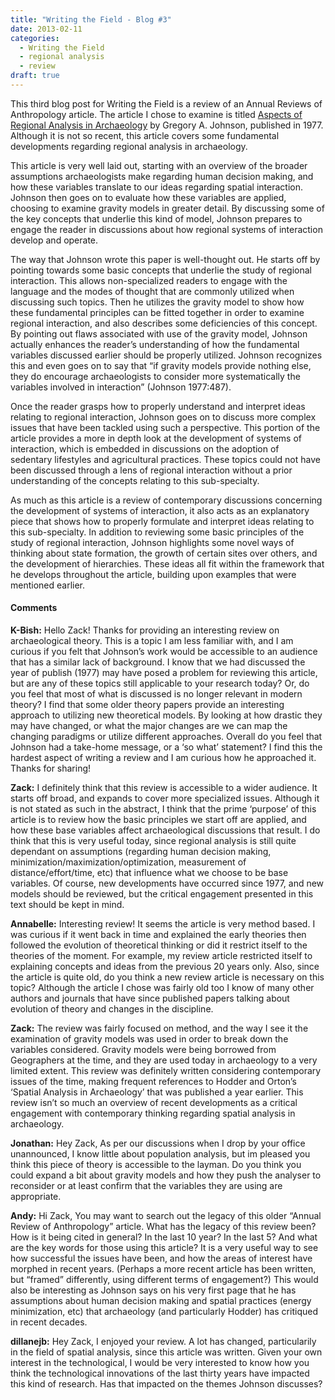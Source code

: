 ```yaml
---
title: "Writing the Field - Blog #3"
date: 2013-02-11
categories:
  - Writing the Field
  - regional analysis
  - review
draft: true
---
```


This third blog post for Writing the Field is a review of an Annual Reviews of Anthropology article.
The article I chose to examine is titled [Aspects of Regional Analysis in Archaeology](https://doi.org/10.1146/annurev.an.06.100177.002403) by Gregory A. Johnson, published in 1977.
Although it is not so recent, this article covers some fundamental developments regarding regional analysis in archaeology.

This article is very well laid out, starting with an overview of the broader assumptions archaeologists make regarding human decision making, and how these variables translate to our ideas regarding spatial interaction.
Johnson then goes on to evaluate how these variables are applied, choosing to examine gravity models in greater detail.
By discussing some of the key concepts that underlie this kind of model, Johnson prepares to engage the reader in discussions about how regional systems of interaction develop and operate.

The way that Johnson wrote this paper is well-thought out.
He starts off by pointing towards some basic concepts that underlie the study of regional interaction.
This allows non-specialized readers to engage with the language and the modes of thought that are commonly utilized when discussing such topics.
Then he utilizes the gravity model to show how these fundamental principles can be fitted together in order to examine regional interaction, and also describes some deficiencies of this concept.
By pointing out flaws associated with use of the gravity model, Johnson actually enhances the reader's understanding of how the fundamental variables discussed earlier should be properly utilized.
Johnson recognizes this and even goes on to say that "if gravity models provide nothing else, they do encourage archaeologists to consider more systematically the variables involved in interaction" (Johnson 1977:487).

Once the reader grasps how to properly understand and interpret ideas relating to regional interaction, Johnson goes on to discuss more complex issues that have been tackled using such a perspective.
This portion of the article provides a more in depth look at the development of systems of interaction, which is embedded in discussions on the adoption of sedentary lifestyles and agricultural practices.
These topics could not have been discussed through a lens of regional interaction without a prior understanding of the concepts relating to this sub-specialty.

As much as this article is a review of contemporary discussions concerning the development of systems of interaction, it also acts as an explanatory piece that shows how to properly formulate and interpret ideas relating to this sub-specialty.
In addition to reviewing some basic principles of the study of regional interaction, Johnson highlights some novel ways of thinking about state formation, the growth of certain sites over others, and the development of hierarchies.
These ideas all fit within the framework that he develops throughout the article, building upon examples that were mentioned earlier.

#### Comments
**K-Bish:**
Hello Zack!
Thanks for providing an interesting review on archaeological theory.
This is a topic I am less familiar with, and I am curious if you felt that Johnson's work would be accessible to an audience that has a similar lack of background.
I know that we had discussed the year of publish (1977) may have posed a problem for reviewing this article, but are any of these topics still applicable to your research today?
Or, do you feel that most of what is discussed is no longer relevant in modern theory?  I find that some older theory papers provide an interesting approach to utilizing new theoretical models.
By looking at how drastic they may have changed, or what the major changes are we can map the changing paradigms or utilize different approaches.
Overall do you feel that Johnson had a take-home message, or a 'so what' statement? I find this the hardest aspect of writing a review and I am curious how he approached it.
Thanks for sharing!

**Zack:**
I definitely think that this review is accessible to a wider audience.
It starts off broad, and expands to cover more specialized issues. Although it is not stated as such in the abstract, I think that the prime 'purpose' of this article is to review how the basic principles we start off are applied, and how these base variables affect archaeological discussions that result.
I do think that this is very useful today, since regional analysis is still quite dependant on assumptions (regarding human decision making, minimization/maximization/optimization, measurement of distance/effort/time, etc) that influence what we choose to be base variables.
Of course, new developments have occurred since 1977, and new models should be reviewed, but the critical engagement presented in this text should be kept in mind.

**Annabelle:**
Interesting review!
It seems the article is very method based.
I was curious if it went back in time and explained the early theories then followed the evolution of theoretical thinking or did it restrict itself to the theories of the moment.
For example, my review article restricted itself to explaining concepts and ideas from the previous 20 years only.
Also, since the article is quite old, do you think a new review article is necessary on this topic?
Although the article I chose was fairly old too I know of many other authors and journals that have since published papers talking about evolution of theory and changes in the discipline.

**Zack:**
The review was fairly focused on method, and the way I see it the examination of gravity models was used in order to break down the variables considered.
Gravity models were being borrowed from Geographers at the time, and they are used today in archaeology to a very limited extent.
This review was definitely written considering contemporary issues of the time, making frequent references to Hodder and Orton's 'Spatial Analysis in Archaeology' that was published a year earlier.
This review isn't so much an overview of recent developments as a critical engagement with contemporary thinking regarding spatial analysis in archaeology.

**Jonathan:**
Hey Zack,
As per our discussions when I drop by your office unannounced, I know little about population analysis, but im pleased you think this piece of theory is accessible to the layman.
Do you think you could expand a bit about gravity models and how they push the analyser to reconsider or at least confirm that the variables they are using are appropriate.

**Andy:**
Hi Zack,
You may want to search out the legacy of this older "Annual Review of Anthropology" article.
What has the legacy of this review been? How is it being cited in general?
In the last 10 year?
In the last 5?
And what are the key words for those using this article?
It is a very useful way to see how successful the issues have been, and how the areas of interest have morphed in recent years.
(Perhaps a more recent article has been written, but "framed" differently, using different terms of engagement?)
This would also be interesting as Johnson says on his very first page that he has assumptions about human decision making and spatial practices (energy minimization, etc) that archaeology (and particularly Hodder) has critiqued in recent decades.

**dillanejb:**
Hey Zack, I enjoyed your review.
A lot has changed, particularily in the field of spatial analysis, since this article was written.
Given your own interest in the technological, I would be very interested to know how you think the technological innovations of the last thirty years have impacted this kind of research.
Has that impacted on the themes Johnson discusses?

